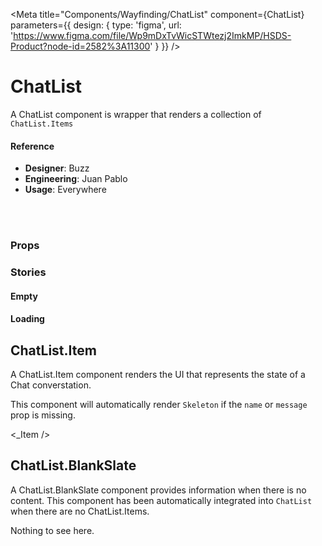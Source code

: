 

<Meta
  title="Components/Wayfinding/ChatList"
  component={ChatList}
  parameters={{
      design: {
        type: 'figma',
        url: 'https://www.figma.com/file/Wp9mDxTvWicSTWtezj2ImkMP/HSDS-Product?node-id=2582%3A11300'
      }
    }}
/>

# ChatList

A ChatList component is wrapper that renders a collection of `ChatList.Items`

<Preview>
  <Story name="default">
    <List />
  </Story>
</Preview>

#### Reference

- **Designer**: Buzz
- **Engineering**: Juan Pablo
- **Usage**: Everywhere

<br />
<br />

### Props

<Props of={ChatList} />

### Stories

#### Empty

<Preview>
  <Story name="Empty">
    <ChatList />
  </Story>
</Preview>

#### Loading

<Preview>
  <Story name="Loading">
    <ChatList>
      <ChatList.Item />
      <ChatList.Item />
    </ChatList>
  </Story>
</Preview>

## ChatList.Item

A ChatList.Item component renders the UI that represents the state of a Chat converstation.

This component will automatically render `Skeleton` if the `name` or `message` prop is missing.

<Preview>
  <Story name="Chat Item">
    <_Item />
  </Story>
</Preview>

<Props of={ChatList.Item} />

## ChatList.BlankSlate

A ChatList.BlankSlate component provides information when there is no content. This component has been automatically integrated into `ChatList` when there are no ChatList.Items.

<Preview>
  <Story name="Chat BlankSlate">
    <ChatList.BlankSlate>
        Nothing to see here.
    </ChatList.BlankSlate>
  </Story>
</Preview>

<Props of={ChatList.BlankSlate} />

